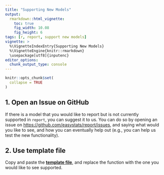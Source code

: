 ```yaml
---
title: "Supporting New Models"
output: 
  rmarkdown::html_vignette:
    toc: true
    fig_width: 10.08
    fig_height: 6
tags: [r, report, support new models]
vignette: >
  %\VignetteIndexEntry{Supporting New Models}
  %\VignetteEngine{knitr::rmarkdown}
  \usepackage[utf8]{inputenc}
editor_options: 
  chunk_output_type: console
---
```


```r
knitr::opts_chunk$set(
  collapse = TRUE
)
```

## 1. Open an Issue on GitHub

If there is a model that you would like to report but is not currently supported
in `report`, you can suggest it to us. You can do so by opening an issue on
[https://github.com/easystats/report/issues](https://github.com/easystats/report/issues),
and saying what would you like to see, and how you can eventually help out (e.g., you can help us test the new functionality).

## 2. Use template file

Copy and paste the [**template file**](https://github.com/easystats/report/blob/master/R/report.default.R), and replace the function with the one you would like to see supported.
